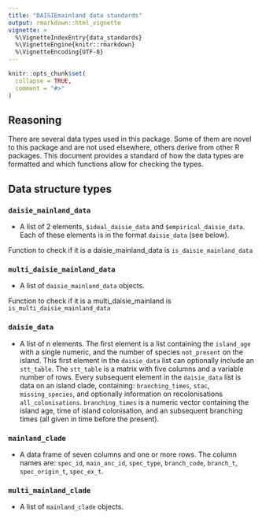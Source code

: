 ```yaml
---
title: "DAISIEmainland data standards"
output: rmarkdown::html_vignette
vignette: >
  %\VignetteIndexEntry{data_standards}
  %\VignetteEngine{knitr::rmarkdown}
  %\VignetteEncoding{UTF-8}
---
```


```r
knitr::opts_chunk$set(
  collapse = TRUE,
  comment = "#>"
)
```

## Reasoning

There are several data types used in this package. Some of them are novel to
this package and are not used elsewhere, others derive from other R packages.
This document provides a standard of how the data types are formatted and which
functions allow for checking the types.

## Data structure types

### `daisie_mainland_data`

* A list of 2 elements, `$ideal_daisie_data` and `$empirical_daisie_data`.
Each of these elements is in the format `daisie_data` (see below).

Function to check if it is a daisie_mainland_data is `is_daisie_mainland_data`

### `multi_daisie_mainland_data`

* A list of `daisie_mainland_data` objects.

Function to check if it is a multi_daisie_mainland is
`is_multi_daisie_mainland_data`

### `daisie_data`

* A list of n elements. The first element is a list containing the `island_age`
with a single numeric, and the number of species `not_present` on the island.
This first element in the `daisie_data` list can optionally include an
`stt_table`. The `stt_table` is a matrix with five columns and a variable number
of rows. Every subsequent element in the `daisie_data` list is data on an island
clade, containing: `branching_times`, `stac`, `missing_species`, and optionally
information on recolonisations `all_colonisations`. `branching_times` is a
numeric vector containing the island age, time of island colonisation, and an
subsequent branching times (all given in time before the present).

### `mainland_clade`

* A data frame of seven columns and one or more rows. The column names are:
`spec_id`, `main_anc_id`, `spec_type`, `branch_code`, `branch_t`,
`spec_origin_t`, `spec_ex_t`.

### `multi_mainland_clade`

* A list of `mainland_clade` objects.



